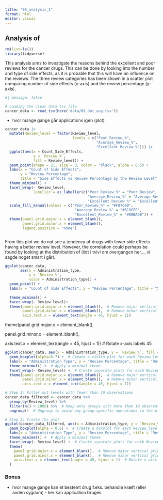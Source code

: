 ```yaml
---
title: "05_analysis_1"
format: html
editor: visual
---
```


## Analysis of

```r
rm(list=ls())
library(tidyverse)
```

This analysis aims to investigate the reasons behind the excellent and poor reviews for the cancer drugs. This can be done by looking into the number and type of side effects, as it is probable that this will have an influence on the reviews. The three review categories has been shown in a scatter plot comparing number of side effects (x-axis) and the review percentage (y-axis).

```r
#| message: false

# Loading the clean data tsv file 
cancer_data <- read_tsv(here('data/03_dat_aug.tsv'))

```

-   hvor mange gange går applications igen (plot)

```r

cancer_data |> 
  mutate(Review_level = factor(Review_level, 
                               levels = c("Poor_Review_%", 
                                          "Average_Review_%", 
                                          "Excellent_Review_%"))) |> 
  ggplot(aes(x = Count_Side_Effects,
             y = `Review_%`,
             fill = Review_level)) +
  geom_point(shape = 21, size = 3, color = "black", alpha = 0.5) + 
  labs(x = "Count of Side Effects", 
       y = "Review Percentage", 
       title = "Side Effects vs Review Percentage by the Review Level") +
  theme_minimal() +
  facet_wrap(~ Review_level,
             labeller = as_labeller(c("Poor_Review_%" = "Poor Review", 
                                      "Average_Review_%" = "Average Review", 
                                      "Excellent_Review_%" = "Excellent Review"))) +     
  scale_fill_manual(values = c("Poor_Review_%" = "#F8766D", 
                                "Average_Review_%" = "#619CFF", 
                                "Excellent_Review_%" = "#00BA38")) +
  theme(panel.grid.major.x = element_blank(),
        panel.grid.minor.x = element_blank(),
        legend.position = "none") 


```

```         
```

From this plot we do not see a tendency of drugs with fewer side effects having a better review level. However, the correlation could perhaps be found by looking at the distribution of (lidt i tvivl om overgangen her..., vi sagde noget smart i går).

```r

ggplot(cancer_data,
       aes(x = Administration_type,
           y = `Review_%`,
           color = Administration_type)) +
  geom_point() +
  labs(x = "Count of Side Effects", y = "Review Percentage", title = "Side Effects vs Review Percentage by the Review Level") +
  
  theme_minimal() +
  facet_wrap(~ Review_level)+
  theme(panel.grid.major.x = element_blank(),  # Remove major vertical grid lines
        panel.grid.minor.x = element_blank(),  # Remove minor vertical grid lines
        axis.text.x = element_text(angle = 45, hjust = 1))


```

theme(panel.grid.major.x = element_blank(),

panel.grid.minor.x = element_blank(),

axis.text.x = element_text(angle = 45, hjust = 1)) \# Rotate x-axis labels 45

```r
ggplot(cancer_data, aes(x = Administration_type, y = `Review_%`, fill = Review_level)) +
  geom_boxplot(alpha=0.7) +  # Create a violin plot for each Review_level
  labs(x = "Administration Type", y = "Review Percentage", title = "Review Percentage by Administration Type and Review Level") +
  theme_minimal() +  # Apply a minimal theme
  facet_wrap(~ Review_level) +  # Create separate plots for each Review_level
  theme(panel.grid.major.x = element_blank(),  # Remove major vertical grid lines
        panel.grid.minor.x = element_blank(),  # Remove minor vertical grid lines
        axis.text.x = element_text(angle = 45, hjust = 1))

```

```r
# Step 1: Filter out levels with fewer than 10 observations
cancer_data_filtered <- cancer_data %>%
  group_by(Review_level) %>%
  filter(n() > 1000) %>%  # Keep only groups with more than 10 observations
  ungroup()  # Ungroup to avoid any group-specific operations in the plot

# Step 2: Create the plot
ggplot(cancer_data_filtered, aes(x = Administration_type, y = `Review_%`, fill = Review_level)) +
  geom_boxplot(alpha = 0.6) +  # Create a boxplot for each Review_level
  labs(x = "Administration Type", y = "Review Percentage", title = "Review Percentage by Administration Type and Review Level") +
  theme_minimal() +  # Apply a minimal theme
  facet_wrap(~ Review_level) +  # Create separate plots for each Review_level
  theme(
    panel.grid.major.x = element_blank(),  # Remove major vertical grid lines
    panel.grid.minor.x = element_blank(),  # Remove minor vertical grid lines
    axis.text.x = element_text(angle = 45, hjust = 1)  # Rotate x-axis labels for readability
  )
```

### Bonus

-   hvor mange gange kan et bestemt drug f.eks. behandle kræft (eller anden sygdom) - her kan application bruges
